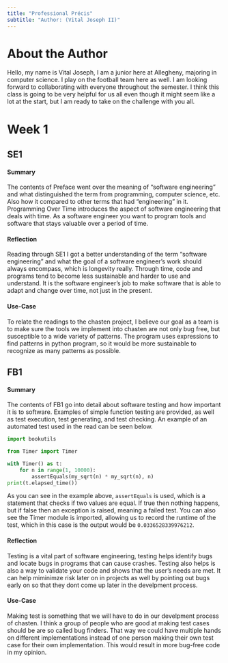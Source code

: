 ```yaml
---
title: "Professional Précis"
subtitle: "Author: (Vital Joseph II)"
---
```


# About the Author

Hello, my name is Vital Joseph, I am a junior here at Allegheny, majoring in computer science. I play on the football team here as well. I am looking forward to collaborating with everyone throughout the semester. I think this class is going to be very helpful for us all even though it might seem like a lot at the start, but I am ready to take on the challenge with you all.


# Week 1

## SE1

#### Summary

The contents of Preface went over the meaning of "software engineering" and what distinguished the term from programming, computer science, etc. Also how it compared to other terms that had "engineering" in it. Programming Over Time introduces the aspect of software engineering that deals with time. As a software engineer you want to program tools and software that stays valuable over a period of time.

#### Reflection

Reading through SE1 I got a better understanding of the term "software engineering" and what the goal of a software engineer's work should always encompass, which is longevity really. Through time, code and programs tend to become less sustainable and harder to use and understand. It is the software engineer's job to make software that is able to adapt and change over time, not just in the present.

#### Use-Case

To relate the readings to the chasten project, I believe our goal as a team is to make sure the tools we implement into chasten are not only bug free, but susceptible to a wide variety of patterns. The program uses expressions to find patterns in python program, so it would be more sustainable to recognize as many patterns as possible. 

## FB1

#### Summary

The contents of FB1 go into detail about software testing and how important it is to software. Examples of simple function testing are provided, as well as test execution, test generating, and test checking. An example of an automated test used in the read can be seen below.

```python
import bookutils

from Timer import Timer

with Timer() as t:
    for n in range(1, 10000):
        assertEquals(my_sqrt(n) * my_sqrt(n), n)
print(t.elapsed_time())

```
As you can see in the example above, `assertEquals` is used, which is a statement that checks if two values are equal. If true then nothing happens, but if false then an exception is raised, meaning a failed test. You can also see the Timer module is imported, allowing us to record the runtime of the test, which in this case is the output would be `0.0336528339976212`.

#### Reflection

Testing is a vital part of software engineering, testing helps identify bugs and locate bugs in programs that can cause crashes. Testing also helps is also a way to validate your code and shows that the user's needs are met. It can help miminimze risk later on in projects as well by pointing out bugs early on so that they dont come up later in the develpment process.

#### Use-Case

Making test is something that we will have to do in our develpment process of chasten. I think a group of people who are good at making test cases should be are so called bug finders. That way we could have multiple hands on different implementations instead of one person making their own test case for their own implementation. This would result in more bug-free code in my opinion.